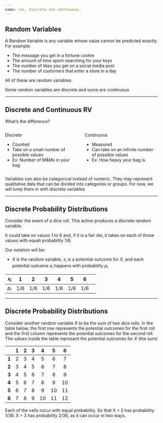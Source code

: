 ```yaml
---
name: rvs, discrete and continuous, 
---
```


## Random Variables

A [Random Variable]{.h} is any variable whose value cannot be predicted exactly. 
For example:

- The message you get in a fortune cookie
- The amount of time spent searching for your keys
- The number of likes you get on a social media post
- The number of customers that enter a store in a day

All of these are random variables. 

Some random variables are [discrete]{.h} and some are [continuous]{.h}

---

## Discrete and Continuous RV

What's the difference?

:::: {.columns}

::: {.column width="50%"}
[Discrete]{.hi .align-center}

- Counted
- Take on a small number of possible values
- Ex: Number of M&Ms in your bag
:::

::: {.column width="50%"}
[Continuous]{.hi .align-center}

- Measured
- Can take on an infinite number of possible values
- Ex: How heavy your bag is
:::

::::

Variables can also be categorical instead of numeric. 
They may represent qualitative data that can be divided into categories or groups. 
For now, we will lump them in with discrete variables

---

## Discrete Probability Distributions

Consider the event of a dice roll.
This action produces a discrete random variable.

It could take on values 1 to 6 and, if it is a fair die, it takes on each of those values with equali probability $1/6$.

Our notation will be:

- $X$ is the random variable, $x_{i}$ is a potential outcome for $X$, and each potential outcome $x_{i}$ happens with probability $p_{i}$

| $x_{i}$ |  1  | 2 | 3 | 4 | 5 | 6 | 
|:--------|:--:|:--:|:--:|:--:|:--:|:--:|:--:|
| $p_{i}$ | 1/6 | 1/6 | 1/6 | 1/6 | 1/6 | 1/6 |

---

## Discrete Probability Distributions {.small}

Consider another random variable $X$ to be the sum of two dice rolls. 
In the table below, the first row represents the potential outcomes for the first roll and the first column represents the potential outcomes for the second roll. 
The values inside the table represent the potential outcomes for $X$ (the sum)

::: {.fullwidth .small}

|       |  1  |  2  |  3  |  4  |  5  |  6  |
|:-----:|:---:|:---:|:---:|:---:|:---:|:---:|
| **1** |  2  |  3  |  4  |  5  |  6  |  7  |
| **2** |  3  |  4  |  5  |  6  |  7  |  8  |
| **3** |  4  |  5  |  6  |  7  |  8  |  9  |
| **4** |  5  |  6  |  7  |  8  |  9  | 10  |
| **5** |  6  |  7  |  8  |  9  | 10  | 11  |
| **6** |  7  |  8  |  9  | 10  | 11  | 12  |

:::

Each of the cells occur with equal probability. 
So that X = 2 has probability 1/36. 
X = 3 has probability 2/36, as it can occur in two ways. 